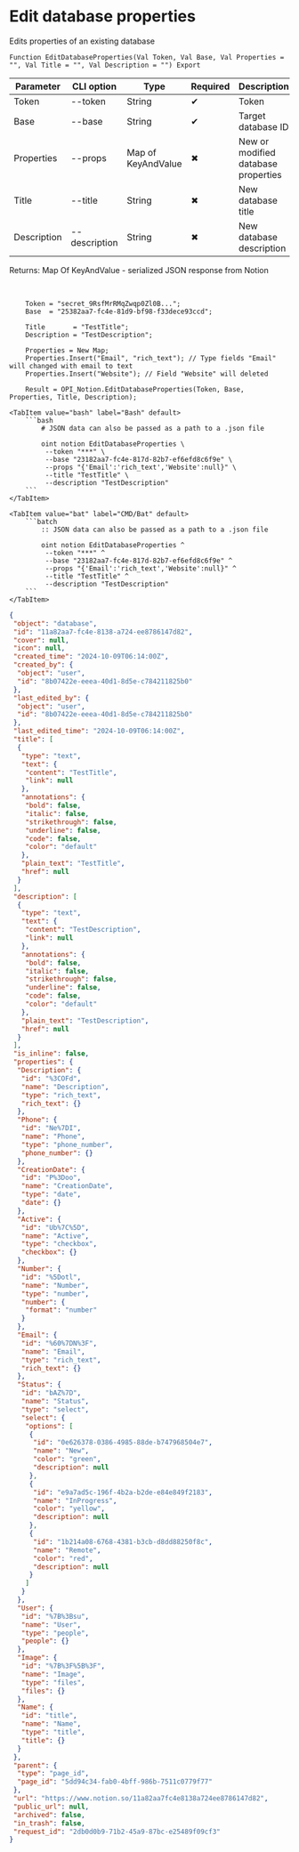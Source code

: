﻿---
sidebar_position: 3
description: Edit database properties and other functions to work with Notion in the Open Integration Package, a free open-source integration library for 1C:Enterprise 8, OneScript and CLI
keywords: [1C, 1С, 1С:Enterprise, 1С:Enterprise 8.3, API, Integration, Services, Exchange, OneScript, CLI, Notion]
---


# Edit database properties
 Edits properties of an existing database



`Function EditDatabaseProperties(Val Token, Val Base, Val Properties = "", Val Title = "", Val Description = "") Export`

  | Parameter | CLI option | Type | Required | Description |
  |-|-|-|-|-|
  | Token | --token | String | &#x2714; | Token |
  | Base | --base | String | &#x2714; | Target database ID |
  | Properties | --props | Map of KeyAndValue | &#x2716; | New or modified database properties |
  | Title | --title | String | &#x2716; | New database title |
  | Description | --description | String | &#x2716; | New database description |

  
  Returns:  Map Of KeyAndValue - serialized JSON response from Notion

<br/>




```bsl title="1C:Enterprise/OneScript code example"
    Token = "secret_9RsfMrRMqZwqp0Zl0B...";
    Base  = "25382aa7-fc4e-81d9-bf98-f33dece93ccd";

    Title       = "TestTitle";
    Description = "TestDescription";

    Properties = New Map;
    Properties.Insert("Email", "rich_text"); // Type fields "Email" will changed with email to text
    Properties.Insert("Website"); // Field "Website" will deleted

    Result = OPI_Notion.EditDatabaseProperties(Token, Base, Properties, Title, Description);
```
 

 <Tabs>
  
    <TabItem value="bash" label="Bash" default>
        ```bash
            # JSON data can also be passed as a path to a .json file
            
            oint notion EditDatabaseProperties \
             --token "***" \
             --base "23182aa7-fc4e-817d-82b7-ef6efd8c6f9e" \
             --props "{'Email':'rich_text','Website':null}" \
             --title "TestTitle" \
             --description "TestDescription"
        ```
    </TabItem>
  
    <TabItem value="bat" label="CMD/Bat" default>
        ```batch
            :: JSON data can also be passed as a path to a .json file
            
            oint notion EditDatabaseProperties ^
             --token "***" ^
             --base "23182aa7-fc4e-817d-82b7-ef6efd8c6f9e" ^
             --props "{'Email':'rich_text','Website':null}" ^
             --title "TestTitle" ^
             --description "TestDescription"
        ```
    </TabItem>
</Tabs>


```json title="Result"
{
 "object": "database",
 "id": "11a82aa7-fc4e-8138-a724-ee8786147d82",
 "cover": null,
 "icon": null,
 "created_time": "2024-10-09T06:14:00Z",
 "created_by": {
  "object": "user",
  "id": "8b07422e-eeea-40d1-8d5e-c784211825b0"
 },
 "last_edited_by": {
  "object": "user",
  "id": "8b07422e-eeea-40d1-8d5e-c784211825b0"
 },
 "last_edited_time": "2024-10-09T06:14:00Z",
 "title": [
  {
   "type": "text",
   "text": {
    "content": "TestTitle",
    "link": null
   },
   "annotations": {
    "bold": false,
    "italic": false,
    "strikethrough": false,
    "underline": false,
    "code": false,
    "color": "default"
   },
   "plain_text": "TestTitle",
   "href": null
  }
 ],
 "description": [
  {
   "type": "text",
   "text": {
    "content": "TestDescription",
    "link": null
   },
   "annotations": {
    "bold": false,
    "italic": false,
    "strikethrough": false,
    "underline": false,
    "code": false,
    "color": "default"
   },
   "plain_text": "TestDescription",
   "href": null
  }
 ],
 "is_inline": false,
 "properties": {
  "Description": {
   "id": "%3COFd",
   "name": "Description",
   "type": "rich_text",
   "rich_text": {}
  },
  "Phone": {
   "id": "Ne%7DI",
   "name": "Phone",
   "type": "phone_number",
   "phone_number": {}
  },
  "CreationDate": {
   "id": "P%3Doo",
   "name": "CreationDate",
   "type": "date",
   "date": {}
  },
  "Active": {
   "id": "Ub%7C%5D",
   "name": "Active",
   "type": "checkbox",
   "checkbox": {}
  },
  "Number": {
   "id": "%5Dotl",
   "name": "Number",
   "type": "number",
   "number": {
    "format": "number"
   }
  },
  "Email": {
   "id": "%60%7DN%3F",
   "name": "Email",
   "type": "rich_text",
   "rich_text": {}
  },
  "Status": {
   "id": "bAZ%7D",
   "name": "Status",
   "type": "select",
   "select": {
    "options": [
     {
      "id": "0e626378-0386-4985-88de-b747968504e7",
      "name": "New",
      "color": "green",
      "description": null
     },
     {
      "id": "e9a7ad5c-196f-4b2a-b2de-e84e849f2183",
      "name": "InProgress",
      "color": "yellow",
      "description": null
     },
     {
      "id": "1b214a08-6768-4381-b3cb-d8dd88250f8c",
      "name": "Remote",
      "color": "red",
      "description": null
     }
    ]
   }
  },
  "User": {
   "id": "%7B%3Bsu",
   "name": "User",
   "type": "people",
   "people": {}
  },
  "Image": {
   "id": "%7B%3F%5B%3F",
   "name": "Image",
   "type": "files",
   "files": {}
  },
  "Name": {
   "id": "title",
   "name": "Name",
   "type": "title",
   "title": {}
  }
 },
 "parent": {
  "type": "page_id",
  "page_id": "5dd94c34-fab0-4bff-986b-7511c0779f77"
 },
 "url": "https://www.notion.so/11a82aa7fc4e8138a724ee8786147d82",
 "public_url": null,
 "archived": false,
 "in_trash": false,
 "request_id": "2db0d0b9-71b2-45a9-87bc-e25489f09cf3"
}
```
